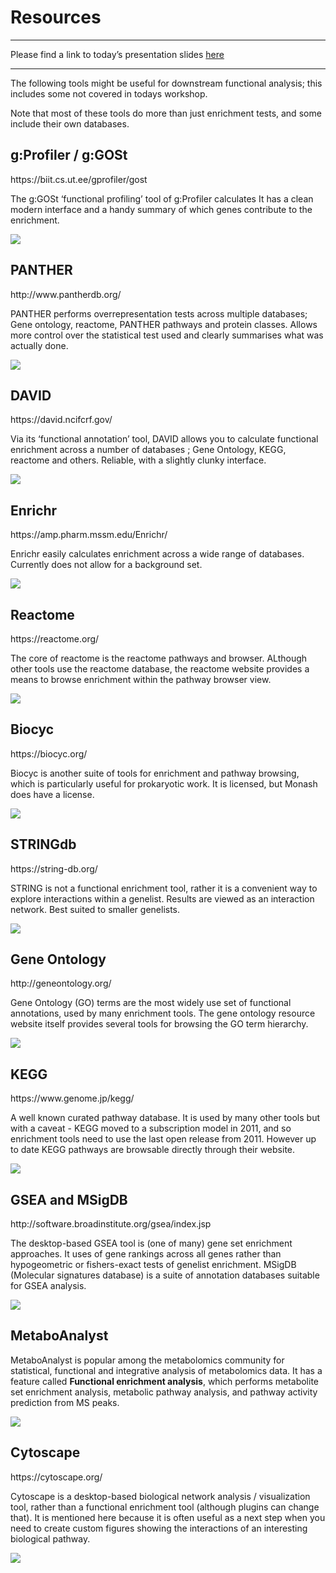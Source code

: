 # Resources

---

Please find a link to today's presentation slides [here](../../enrichment_analysis_2024.pdf)


-----

The following tools might be useful for downstream functional analysis; this includes some not covered in todays workshop. 

<!-- https://monashbioinformaticsplatform.github.io/enrichment_analysis_workshop/img/shsy5ydiff.png) 
http://localhost:1313/enrichment_analysis_workshop/img/david.png
--> 

Note that most of these tools do more than just enrichment tests, and some include their own databases. 

## g:Profiler / g:GOSt

https://biit.cs.ut.ee/gprofiler/gost

The g:GOSt 'functional profiling' tool of g:Profiler calculates 
It has a clean modern interface and a handy summary of which genes contribute to the enrichment. 

![](https://monashbioinformaticsplatform.github.io/enrichment_analysis_workshop/img/gprofiler.png)

## PANTHER 

http://www.pantherdb.org/

PANTHER performs overrepresentation tests across multiple databases; Gene ontology, reactome, PANTHER pathways and protein classes. Allows more control over the statistical test used and clearly summarises what was actually done.

![](https://monashbioinformaticsplatform.github.io/enrichment_analysis_workshop/img/panther.png)

## DAVID 

https://david.ncifcrf.gov/

Via its 'functional annotation' tool, DAVID allows you to calculate functional enrichment across a number of databases ; Gene Ontology, KEGG, reactome and others. Reliable, with a slightly clunky interface.

![](https://monashbioinformaticsplatform.github.io/enrichment_analysis_workshop/img/david.png)

## Enrichr

https://amp.pharm.mssm.edu/Enrichr/

Enrichr easily calculates enrichment across a wide range of databases. Currently does not allow for a background set. 

![](https://monashbioinformaticsplatform.github.io/enrichment_analysis_workshop/img/enrichr.png)



## Reactome

https://reactome.org/

The core of reactome is the reactome pathways and browser. ALthough other tools use the reactome database, the reactome website provides a means to browse enrichment within the pathway browser view.

![](https://monashbioinformaticsplatform.github.io/enrichment_analysis_workshop/img/reactome.png)



## Biocyc

https://biocyc.org/

Biocyc is another suite of tools for enrichment and pathway browsing, which is particularly useful for prokaryotic work. It is licensed, but Monash does have a license.

![](https://monashbioinformaticsplatform.github.io/enrichment_analysis_workshop/img/biocyc.png)



## STRINGdb

https://string-db.org/

STRING is not a functional enrichment tool, rather it is a convenient way to explore interactions within a genelist. Results are viewed as an interaction network. Best suited to smaller genelists.

![](https://monashbioinformaticsplatform.github.io/enrichment_analysis_workshop/img/string.png)


## Gene Ontology

http://geneontology.org/

Gene Ontology (GO) terms are the most widely use set of functional annotations, used by many enrichment tools. The gene ontology resource website itself provides several tools for browsing the GO term hierarchy.

![](https://monashbioinformaticsplatform.github.io/enrichment_analysis_workshop/img/go.png)

## KEGG

https://www.genome.jp/kegg/

A well known curated pathway database. It is used by many other tools but with a caveat - KEGG moved to a subscription model in 2011, and so enrichment tools need to use the last open release from 2011. However up to date KEGG pathways are browsable directly through their website. 

![](https://monashbioinformaticsplatform.github.io/enrichment_analysis_workshop/img/kegg.png)


## GSEA and MSigDB

http://software.broadinstitute.org/gsea/index.jsp

The desktop-based GSEA tool is (one of many) gene set enrichment approaches. It uses of gene rankings across all genes rather than hypogeometric or fishers-exact tests of genelist enrichment.  MSigDB (Molecular signatures database) is a suite of annotation databases suitable for GSEA analysis.

![](https://monashbioinformaticsplatform.github.io/enrichment_analysis_workshop/img/gsea.png)


## MetaboAnalyst
MetaboAnalyst is popular among the metabolomics community for statistical, functional and integrative analysis of metabolomics data. It has a feature called **Functional enrichment analysis**, which performs metabolite set enrichment analysis, metabolic pathway analysis, and pathway activity prediction from MS peaks.

![](https://monashbioinformaticsplatform.github.io/enrichment_analysis_workshop/img/metaboanalyst.png)

## Cytoscape

https://cytoscape.org/

Cytoscape is a desktop-based biological network analysis / visualization tool, rather than a functional enrichment tool (although plugins can change that). It is mentioned here because it is often useful as a next step when you need to create custom figures showing the interactions of an interesting biological pathway. 

![](https://monashbioinformaticsplatform.github.io/enrichment_analysis_workshop/img/cytoscape.png)